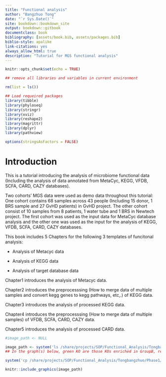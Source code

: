 ```yaml
--- 
title: "Functional analysis"
author: "Bangzhuo Tong"
date: "`r Sys.Date()`"
site: bookdown::bookdown_site
output: bookdown::gitbook
documentclass: book
bibliography: [assets/book.bib, assets/packages.bib]
biblio-style: apalike
link-citations: yes
always_allow_html: true
description: "Tutorial for MGS functional analysis"
---
```


```r
knitr::opts_chunk$set(echo = TRUE)

## remove all libraries and variables in current environment

rm(list = ls())

## Load requeired packages
library(tibble)
library(phyloseq)
library(stringr)
library(xviz)
library(reshape2)
library(magrittr)
library(dplyr)
library(pathview)

options(stringsAsFactors = FALSE)

```

# Introduction
This is a tutorial introducing the analysis of microbiome functional data (Including the analysis of data annotated from MetaCyc, KEGG, VFDB, SCFA, CARD, CAZY databases).

Two cohorts' MGS data were used as demo data throughout this tutorial: One cohort contains 68 samples across 43 people (Including 15 donor, 1 BRS sample and 27 GvHD patients) in GvHD project. The other cohort consist of 10 samples from 8 patients, 1 water tube and 1 BRS in Newtech project. The first cohort was used as the input data for MetaCyc database analysis and the other one was used as the input for the analysis of KEGG, VFDB, SCFA, CARD, CAZY databases.

This book includes 5 Chapters for the following 3 templates of funcitonal analysis:

* Analysis of Metacyc data

* Analysis of KEGG data

* Analysis of target database data

Chapter1 introduces the analysis of Metacyc data.

Chapter2 introduces the preprocesssing (How to merge data of multiple samples and convert kegg genes to kegg pathways, etc,.) of KEGG data.

Chapter3 introduces the analysis of processed KEGG data.

Chapter4 introduces the preprocesssing (How to merge data of multiple samples) of VFDB, SCFA, CARD, CAZY data.

Chapter5 introduces the analysis of processed CARD data.


```r


#image_path <- NULL

image_path <- system('ls /share/projects/SOP/Functional_Analysis/Tongbangzhuo/Phase1/Metacyc/Demodata/pathway_bacteria/*.png', intern = TRUE) %>% unlist() %>% as.vector()
## In the graph(s) below, green KO are those KOs enriched in GroupB, red KO are those KOs enriched in GroupA

system('cp /share/projects/SOP/Functional_Analysis/Tongbangzhuo/Phase1/Metacyc/Demodata/pathway_bacteria/*.png ./')

knitr::include_graphics(image_path)
```
